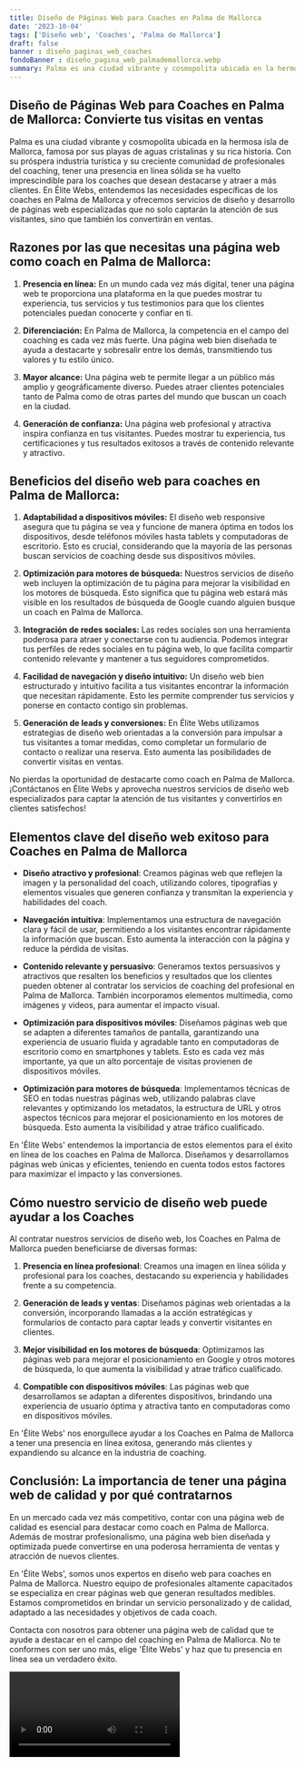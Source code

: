 ```yaml
---
title: Diseño de Páginas Web para Coaches en Palma de Mallorca
date: '2023-10-04'
tags: ['Diseño web', 'Coaches', 'Palma de Mallorca']
draft: false
banner : diseño_paginas_web_coaches
fondoBanner : diseño_pagina_web_palmademallorca.webp
summary: Palma es una ciudad vibrante y cosmopolita ubicada en la hermosa isla de Mallorca, famosa por sus playas de aguas cristalinas y su rica historia. Con su próspera industria turística y su creciente comunidad de profesionales del coaching, tener una presencia en línea sólida se ha vuelto imprescindible para los coaches que desean destacarse y atraer a más clientes. En Élite Webs, entendemos las necesidades específicas de los coaches en Palma de Mallorca y ofrecemos servicios de diseño y desarrollo de páginas web especializadas que no solo captarán la atención de sus visitantes, sino que también los convertirán en ventas.
---
```


## Diseño de Páginas Web para Coaches en Palma de Mallorca: Convierte tus visitas en ventas

Palma es una ciudad vibrante y cosmopolita ubicada en la hermosa isla de Mallorca, famosa por sus playas de aguas cristalinas y su rica historia. Con su próspera industria turística y su creciente comunidad de profesionales del coaching, tener una presencia en línea sólida se ha vuelto imprescindible para los coaches que desean destacarse y atraer a más clientes. En Élite Webs, entendemos las necesidades específicas de los coaches en Palma de Mallorca y ofrecemos servicios de diseño y desarrollo de páginas web especializadas que no solo captarán la atención de sus visitantes, sino que también los convertirán en ventas.

## Razones por las que necesitas una página web como coach en Palma de Mallorca:

1. **Presencia en línea:** En un mundo cada vez más digital, tener una página web te proporciona una plataforma en la que puedes mostrar tu experiencia, tus servicios y tus testimonios para que los clientes potenciales puedan conocerte y confiar en ti.

2. **Diferenciación:** En Palma de Mallorca, la competencia en el campo del coaching es cada vez más fuerte. Una página web bien diseñada te ayuda a destacarte y sobresalir entre los demás, transmitiendo tus valores y tu estilo único.

3. **Mayor alcance:** Una página web te permite llegar a un público más amplio y geográficamente diverso. Puedes atraer clientes potenciales tanto de Palma como de otras partes del mundo que buscan un coach en la ciudad.

4. **Generación de confianza:** Una página web profesional y atractiva inspira confianza en tus visitantes. Puedes mostrar tu experiencia, tus certificaciones y tus resultados exitosos a través de contenido relevante y atractivo.

## Beneficios del diseño web para coaches en Palma de Mallorca:

1. **Adaptabilidad a dispositivos móviles:** El diseño web responsive asegura que tu página se vea y funcione de manera óptima en todos los dispositivos, desde teléfonos móviles hasta tablets y computadoras de escritorio. Esto es crucial, considerando que la mayoría de las personas buscan servicios de coaching desde sus dispositivos móviles.

2. **Optimización para motores de búsqueda:** Nuestros servicios de diseño web incluyen la optimización de tu página para mejorar la visibilidad en los motores de búsqueda. Esto significa que tu página web estará más visible en los resultados de búsqueda de Google cuando alguien busque un coach en Palma de Mallorca.

3. **Integración de redes sociales:** Las redes sociales son una herramienta poderosa para atraer y conectarse con tu audiencia. Podemos integrar tus perfiles de redes sociales en tu página web, lo que facilita compartir contenido relevante y mantener a tus seguidores comprometidos.

4. **Facilidad de navegación y diseño intuitivo:** Un diseño web bien estructurado y intuitivo facilita a tus visitantes encontrar la información que necesitan rápidamente. Esto les permite comprender tus servicios y ponerse en contacto contigo sin problemas.

5. **Generación de leads y conversiones:** En Élite Webs utilizamos estrategias de diseño web orientadas a la conversión para impulsar a tus visitantes a tomar medidas, como completar un formulario de contacto o realizar una reserva. Esto aumenta las posibilidades de convertir visitas en ventas.

No pierdas la oportunidad de destacarte como coach en Palma de Mallorca. ¡Contáctanos en Élite Webs y aprovecha nuestros servicios de diseño web especializados para captar la atención de tus visitantes y convertirlos en clientes satisfechos!

<GifSeo />

<Cta />

## Elementos clave del diseño web exitoso para Coaches en Palma de Mallorca

- **Diseño atractivo y profesional**: Creamos páginas web que reflejen la imagen y la personalidad del coach, utilizando colores, tipografías y elementos visuales que generen confianza y transmitan la experiencia y habilidades del coach.

- **Navegación intuitiva**: Implementamos una estructura de navegación clara y fácil de usar, permitiendo a los visitantes encontrar rápidamente la información que buscan. Esto aumenta la interacción con la página y reduce la pérdida de visitas.

- **Contenido relevante y persuasivo**: Generamos textos persuasivos y atractivos que resalten los beneficios y resultados que los clientes pueden obtener al contratar los servicios de coaching del profesional en Palma de Mallorca. También incorporamos elementos multimedia, como imágenes y videos, para aumentar el impacto visual.

- **Optimización para dispositivos móviles**: Diseñamos páginas web que se adapten a diferentes tamaños de pantalla, garantizando una experiencia de usuario fluida y agradable tanto en computadoras de escritorio como en smartphones y tablets. Esto es cada vez más importante, ya que un alto porcentaje de visitas provienen de dispositivos móviles.

- **Optimización para motores de búsqueda**: Implementamos técnicas de SEO en todas nuestras páginas web, utilizando palabras clave relevantes y optimizando los metadatos, la estructura de URL y otros aspectos técnicos para mejorar el posicionamiento en los motores de búsqueda. Esto aumenta la visibilidad y atrae tráfico cualificado.

En 'Élite Webs' entendemos la importancia de estos elementos para el éxito en línea de los coaches en Palma de Mallorca. Diseñamos y desarrollamos páginas web únicas y eficientes, teniendo en cuenta todos estos factores para maximizar el impacto y las conversiones.

## Cómo nuestro servicio de diseño web puede ayudar a los Coaches

Al contratar nuestros servicios de diseño web, los Coaches en Palma de Mallorca pueden beneficiarse de diversas formas:

1. **Presencia en línea profesional**: Creamos una imagen en línea sólida y profesional para los coaches, destacando su experiencia y habilidades frente a su competencia.

2. **Generación de leads y ventas**: Diseñamos páginas web orientadas a la conversión, incorporando llamadas a la acción estratégicas y formularios de contacto para captar leads y convertir visitantes en clientes.

3. **Mejor visibilidad en los motores de búsqueda**: Optimizamos las páginas web para mejorar el posicionamiento en Google y otros motores de búsqueda, lo que aumenta la visibilidad y atrae tráfico cualificado.

4. **Compatible con dispositivos móviles**: Las páginas web que desarrollamos se adaptan a diferentes dispositivos, brindando una experiencia de usuario óptima y atractiva tanto en computadoras como en dispositivos móviles.

En 'Élite Webs' nos enorgullece ayudar a los Coaches en Palma de Mallorca a tener una presencia en línea exitosa, generando más clientes y expandiendo su alcance en la industria de coaching.

## Conclusión: La importancia de tener una página web de calidad y por qué contratarnos

En un mercado cada vez más competitivo, contar con una página web de calidad es esencial para destacar como coach en Palma de Mallorca. Además de mostrar profesionalismo, una página web bien diseñada y optimizada puede convertirse en una poderosa herramienta de ventas y atracción de nuevos clientes.

En 'Élite Webs', somos unos expertos en diseño web para coaches en Palma de Mallorca. Nuestro equipo de profesionales altamente capacitados se especializa en crear páginas web que generan resultados medibles. Estamos comprometidos en brindar un servicio personalizado y de calidad, adaptado a las necesidades y objetivos de cada coach.

Contacta con nosotros para obtener una página web de calidad que te ayude a destacar en el campo del coaching en Palma de Mallorca. No te conformes con ser uno más, elige 'Élite Webs' y haz que tu presencia en línea sea un verdadero éxito.

<Video />

<CtaBot job='Coaches' city='Palma de Mallorca'/>

<Gmaps query='Palma de Mallorca+españa+maps' />